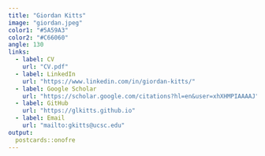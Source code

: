 ```yaml
---
title: "Giordan Kitts"
image: "giordan.jpeg"
color1: "#5A59A3"
color2: "#C66060"
angle: 130
links:
  - label: CV
    url: "CV.pdf"
  - label: LinkedIn
    url: "https://www.linkedin.com/in/giordan-kitts/"    
  - label: Google Scholar
    url: "https://scholar.google.com/citations?hl=en&user=xhXHMPIAAAAJ"
  - label: GitHub
    url: "https://glkitts.github.io"
  - label: Email
    url: "mailto:gkitts@ucsc.edu"
output:
  postcards::onofre
---
```

 

